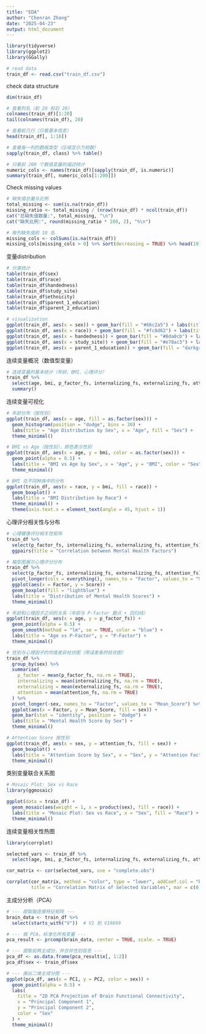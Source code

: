 ```yaml
---
title: "EDA"
author: "Chenran Zhang"
date: "2025-04-23"
output: html_document
---
```


```r
library(tidyverse)
library(ggplot2)
library(GGally)

# read data
train_df <- read.csv("train_df.csv")
```


check data structure
```r
dim(train_df)

# 查看列名（前 20 和后 20）
colnames(train_df)[1:20]
tail(colnames(train_df), 20)

# 查看前几行（只看基本信息）
head(train_df[, 1:10])

# 查看每一列的数据类型（压缩显示为频数）
sapply(train_df, class) %>% table()

# 只看前 200 个数值变量的描述统计
numeric_cols <- names(train_df)[sapply(train_df, is.numeric)]
summary(train_df[, numeric_cols[1:200]])
```

Check missing values
```r
# 缺失值总量与比例
total_missing <- sum(is.na(train_df))
missing_ratio <- total_missing / (nrow(train_df) * ncol(train_df))
cat("总缺失值数量:", total_missing, "\n")
cat("缺失比例:", round(missing_ratio * 100, 2), "%\n")

# 每列缺失值前 10 名
missing_cols <- colSums(is.na(train_df))
missing_cols[missing_cols > 0] %>% sort(decreasing = TRUE) %>% head(10)
```

变量distribution
```r
# 分类统计
table(train_df$sex)
table(train_df$race)
table(train_df$handedness)
table(train_df$study_site)
table(train_df$ethnicity)
table(train_df$parent_1_education)
table(train_df$parent_2_education)

# visualization
ggplot(train_df, aes(x = sex)) + geom_bar(fill = "#66c2a5") + labs(title = "Sex Distribution") + theme_minimal()
ggplot(train_df, aes(x = race)) + geom_bar(fill = "#fc8d62") + labs(title = "Race Distribution") + theme_minimal()
ggplot(train_df, aes(x = handedness)) + geom_bar(fill = "#8da0cb") + labs(title = "Handedness Distribution") + theme_minimal()
ggplot(train_df, aes(x = study_site)) + geom_bar(fill = "#e78ac3") + labs(title = "Study Site Distribution") + theme_minimal()
ggplot(train_df, aes(x = parent_1_education)) + geom_bar(fill = "darkgreen") + labs(title = "Parent 1 Education Level", x = "Education Level") + theme(axis.text.x = element_text(angle = 45, hjust = 1)) + theme_minimal()

```

连续变量概况（数值型变量）
```r
# 连续变量的基本统计（年龄、BMI、心理评分）
train_df %>% 
  select(age, bmi, p_factor_fs, internalizing_fs, externalizing_fs, attention_fs) %>%
  summary()
```

连续变量可视化
```r
# 年龄分布（按性别）
ggplot(train_df, aes(x = age, fill = as.factor(sex))) +
  geom_histogram(position = "dodge", bins = 30) +
  labs(title = "Age Distribution by Sex", x = "Age", fill = "Sex") +
  theme_minimal()

# BMI vs Age（按性别），颜色表示性别
ggplot(train_df, aes(x = age, y = bmi, color = as.factor(sex))) +
  geom_point(alpha = 0.5) +
  labs(title = "BMI vs Age by Sex", x = "Age", y = "BMI", color = "Sex") +
  theme_minimal()

# BMI 在不同种族中的分布
ggplot(train_df, aes(x = race, y = bmi, fill = race)) +
  geom_boxplot() +
  labs(title = "BMI Distribution by Race") +
  theme_minimal() +
  theme(axis.text.x = element_text(angle = 45, hjust = 1))

```

心理评分相关性与分布
```r
# 心理健康评分相关性矩阵
train_df %>%
  select(p_factor_fs, internalizing_fs, externalizing_fs, attention_fs) %>%
  ggpairs(title = "Correlation between Mental Health Factors")

# 箱型图展示心理评分分布
train_df %>%
  select(p_factor_fs, internalizing_fs, externalizing_fs, attention_fs) %>%
  pivot_longer(cols = everything(), names_to = "Factor", values_to = "Score") %>%
  ggplot(aes(x = Factor, y = Score)) +
  geom_boxplot(fill = "lightblue") +
  labs(title = "Distribution of Mental Health Scores") +
  theme_minimal()

# 年龄和心理因子之间的关系（年龄与 P-factor 散点 + 回归线）
ggplot(train_df, aes(x = age, y = p_factor_fs)) +
  geom_point(alpha = 0.5) +
  geom_smooth(method = "lm", se = TRUE, color = "blue") +
  labs(title = "Age vs P-Factor", y = "P-Factor") +
  theme_minimal()

# 性别与心理因子的均值差异柱状图（带误差条的柱状图）
train_df %>%
  group_by(sex) %>%
  summarise(
    p_factor = mean(p_factor_fs, na.rm = TRUE),
    internalizing = mean(internalizing_fs, na.rm = TRUE),
    externalizing = mean(externalizing_fs, na.rm = TRUE),
    attention = mean(attention_fs, na.rm = TRUE)
  ) %>%
  pivot_longer(-sex, names_to = "Factor", values_to = "Mean_Score") %>%
  ggplot(aes(x = Factor, y = Mean_Score, fill = sex)) +
  geom_bar(stat = "identity", position = "dodge") +
  labs(title = "Mental Health Score by Sex") +
  theme_minimal()

# Attention Score 按性别
ggplot(train_df, aes(x = sex, y = attention_fs, fill = sex)) +
  geom_boxplot() +
  labs(title = "Attention Score by Sex", x = "Sex", y = "Attention Factor Score") +
  theme_minimal()

```

类别变量联合关系图
```r
# Mosaic Plot: Sex vs Race
library(ggmosaic)

ggplot(data = train_df) +
  geom_mosaic(aes(weight = 1, x = product(sex), fill = race)) +
  labs(title = "Mosaic Plot: Sex vs Race", x = "Sex", fill = "Race") +
  theme_minimal()

```

连续变量相关性热图
```r
library(corrplot)

selected_vars <- train_df %>%
  select(age, bmi, p_factor_fs, internalizing_fs, externalizing_fs, attention_fs)

cor_matrix <- cor(selected_vars, use = "complete.obs")

corrplot(cor_matrix, method = "color", type = "lower", addCoef.col = "black", number.cex = 0.7,
         title = "Correlation Matrix of Selected Variables", mar = c(0, 0, 1, 0))

```

主成分分析（PCA）
```r
# --- 提取脑连接特征矩阵 ---
brain_data <- train_df %>% 
  select(starts_with("V"))  # V1 到 V19899

# --- 做 PCA，标准化所有变量 ---
pca_result <- prcomp(brain_data, center = TRUE, scale. = TRUE)

# --- 提取前两主成分，并合并性别信息 ---
pca_df <- as.data.frame(pca_result$x[, 1:2])
pca_df$sex <- train_df$sex

# --- 画出二维主成分图 ---
ggplot(pca_df, aes(x = PC1, y = PC2, color = sex)) +
  geom_point(alpha = 0.5) +
  labs(
    title = "2D PCA Projection of Brain Functional Connectivity",
    x = "Principal Component 1",
    y = "Principal Component 2",
    color = "Sex"
  ) +
  theme_minimal()
```


